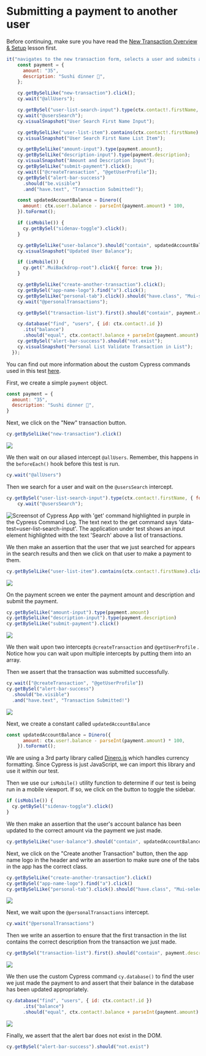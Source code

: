 # Submitting a payment to another user

Before continuing, make sure you have read the [New Transaction Overview & Setup](/real-world-examples/new-transaction-overview-and-setup) lesson first.

```js
it("navigates to the new transaction form, selects a user and submits a transaction payment", () => {
    const payment = {
      amount: "35",
      description: "Sushi dinner 🍣",
    };

    cy.getBySelLike("new-transaction").click();
    cy.wait("@allUsers");

    cy.getBySel("user-list-search-input").type(ctx.contact!.firstName, { force: true });
    cy.wait("@usersSearch");
    cy.visualSnapshot("User Search First Name Input");

    cy.getBySelLike("user-list-item").contains(ctx.contact!.firstName).click({ force: true });
    cy.visualSnapshot("User Search First Name List Item");

    cy.getBySelLike("amount-input").type(payment.amount);
    cy.getBySelLike("description-input").type(payment.description);
    cy.visualSnapshot("Amount and Description Input");
    cy.getBySelLike("submit-payment").click();
    cy.wait(["@createTransaction", "@getUserProfile"]);
    cy.getBySel("alert-bar-success")
      .should("be.visible")
      .and("have.text", "Transaction Submitted!");

    const updatedAccountBalance = Dinero({
      amount: ctx.user!.balance - parseInt(payment.amount) * 100,
    }).toFormat();

    if (isMobile()) {
      cy.getBySel("sidenav-toggle").click();
    }

    cy.getBySelLike("user-balance").should("contain", updatedAccountBalance);
    cy.visualSnapshot("Updated User Balance");

    if (isMobile()) {
      cy.get(".MuiBackdrop-root").click({ force: true });
    }

    cy.getBySelLike("create-another-transaction").click();
    cy.getBySel("app-name-logo").find("a").click();
    cy.getBySelLike("personal-tab").click().should("have.class", "Mui-selected");
    cy.wait("@personalTransactions");

    cy.getBySel("transaction-list").first().should("contain", payment.description);

    cy.database("find", "users", { id: ctx.contact!.id })
      .its("balance")
      .should("equal", ctx.contact!.balance + parseInt(payment.amount) * 100);
    cy.getBySel("alert-bar-success").should("not.exist");
    cy.visualSnapshot("Personal List Validate Transaction in List");
  });
```

You can find out more information about the custom Cypress commands used in this test [here](/real-world-examples/custom-cypress-commands).

First, we create a simple `payment` object.

```js
const payment = {
  amount: "35",
  description: "Sushi dinner 🍣",
}
```

Next, we click on the "New" transaction button.

```js
cy.getBySelLike("new-transaction").click()
```

![](/images/real-world-examples/new-transactions/submitting-a-payment-to-another-user/Screen_Shot_2021-09-14_at_3.56.39_PM.png)

We then wait on our aliased intercept `@allUsers`. Remember, this happens in the `beforeEach()` hook before this test is run.

```js
cy.wait("@allUsers")
```

Then we search for a user and wait on the `@usersSearch` intercept.

```js
cy.getBySel("user-list-search-input").type(ctx.contact!.firstName, { force: true });
    cy.wait("@usersSearch");
```

![Screensot of Cypress App with 'get' command highlighted in purple in the Cypress Command Log. The text next to the get command says 'data-test=user-list-search-input'. The application under test shows an input element highlighted with the text 'Search' above a list of transactions.](/images/real-world-examples/new-transactions/submitting-a-payment-to-another-user/Screen_Shot_2021-09-14_at_4.01.10_PM.png)

We then make an assertion that the user that we just searched for appears in the search results and then we click on that user to make a payment to them.

```js
cy.getBySelLike("user-list-item").contains(ctx.contact!.firstName).click({ force: true });
```

![](/images/real-world-examples/new-transactions/submitting-a-payment-to-another-user/Screen_Shot_2021-09-14_at_4.02.44_PM.png)

On the payment screen we enter the payment amount and description and submit the payment.

```js
cy.getBySelLike("amount-input").type(payment.amount)
cy.getBySelLike("description-input").type(payment.description)
cy.getBySelLike("submit-payment").click()
```

![](/images/real-world-examples/new-transactions/submitting-a-payment-to-another-user/Screen_Shot_2021-09-14_at_4.04.08_PM.png)

We then wait upon two intercepts `@createTransaction` and `@getUserProfile` . Notice how you can wait upon multiple intercepts by putting them into an array.

Then we assert that the transaction was submitted successfully.

```js
cy.wait(["@createTransaction", "@getUserProfile"])
cy.getBySel("alert-bar-success")
  .should("be.visible")
  .and("have.text", "Transaction Submitted!")
```

![](/images/real-world-examples/new-transactions/submitting-a-payment-to-another-user/Screen_Shot_2021-09-14_at_4.07.10_PM.png)

Next, we create a constant called `updatedAccountBalance`

```js
const updatedAccountBalance = Dinero({
      amount: ctx.user!.balance - parseInt(payment.amount) * 100,
    }).toFormat();
```

We are using a 3rd party library called [Dinero.js](https://dinerojs.com/) which handles currency formatting. Since Cypress is just JavaScript, we can import this library and use it within our test.

Then we use our `isMobile()` utility function to determine if our test is being run in a mobile viewport. If so, we click on the button to toggle the sidebar.

```js
if (isMobile()) {
  cy.getBySel("sidenav-toggle").click()
}
```

We then make an assertion that the user's account balance has been updated to the correct amount via the payment we just made.

```js
cy.getBySelLike("user-balance").should("contain", updatedAccountBalance)
```

Next, we click on the "Create another Transaction" button, then the app name logo in the header and write an assertion to make sure one of the tabs in the app has the correct class.

```js
cy.getBySelLike("create-another-transaction").click()
cy.getBySel("app-name-logo").find("a").click()
cy.getBySelLike("personal-tab").click().should("have.class", "Mui-selected")
```

![](/images/real-world-examples/new-transactions/submitting-a-payment-to-another-user/Screen_Shot_2021-09-14_at_4.14.03_PM.png)

Next, we wait upon the `@personalTransactions` intercept.

```js
cy.wait("@personalTransactions")
```

Then we write an assertion to ensure that the first transaction in the list contains the correct description from the transaction we just made.

```js
cy.getBySel("transaction-list").first().should("contain", payment.description)
```

![](/images/real-world-examples/new-transactions/submitting-a-payment-to-another-user/Screen_Shot_2021-09-14_at_4.16.18_PM.png)

We then use the custom Cypress command `cy.database()` to find the user we just made the payment to and assert that their balance in the database has been updated appropriately.

```js
cy.database("find", "users", { id: ctx.contact!.id })
      .its("balance")
      .should("equal", ctx.contact!.balance + parseInt(payment.amount) * 100);
```

![](/images/real-world-examples/new-transactions/submitting-a-payment-to-another-user/Screen_Shot_2021-09-14_at_4.18.23_PM.png)

Finally, we assert that the alert bar does not exist in the DOM.

```js
cy.getBySel("alert-bar-success").should("not.exist")
```
